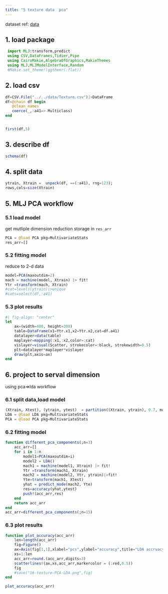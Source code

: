 ```yaml
---
title: "5 texture data  pca"
---
```



:::{.callout-note title="info"}
 dataset ref: [data](https://online.stat.psu.edu/stat857/node/11/)

:::

## 1. load package
```julia
 import MLJ:transform,predict
 using CSV,DataFrames,Tidier,Pipe
 using CairoMakie,AlgebraOfGraphics,MakieThemes
 using MLJ,MLJModelInterface,Random
 #Makie.set_theme!(ggthemr(:flat))

```

## 2. load csv
```julia

df=CSV.File("../../data/Texture.csv")|>DataFrame
df=@chain df begin
   @clean_names 
   coerce(_,:a41=> Multiclass)
end


first(df,5)
```

## 3. describe df
```julia
schema(df)

```

## 4. split data
```julia
ytrain, Xtrain =  unpack(df, ==(:a41), rng=123);
rows,cols=size(Xtrain)
```

## 5.  MLJ PCA  workflow

###  5.1 load model
get mutliple dimension reduction 
storage in `res_arr ` 
```julia
PCA = @load PCA pkg=MultivariateStats
res_arr=[]
```

### 5.2 fitting model
reduce to   2-d data
```julia
model=PCA(maxoutdim=2)
mach = machine(model, Xtrain) |> fit!
Ytr =transform(mach, Xtrain)
#cat=levels(ytrain)|>unique
#cats=select(df,:a41)
```

### 5.3 plot results
```julia
#| fig-align: "center"
let
    ax=(width=400, height=300)
    table=DataFrame(x1=Ytr.x1,x2=Ytr.x2,cat=df.a41)
    datalayer=data(table)
    maplayer=mapping(:x1,:x2,color=:cat)
    vislayer=visual(Scatter, strokecolor=:black, strokewidth=0.5)
    plt=datalayer*maplayer*vislayer
    draw(plt,axis=ax)
end
```

## 6. project to serval dimension 
using pca=>lda workflow  

### 6.1 split data,load model
```julia
(Xtrain, Xtest), (ytrain, ytest)  = partition((Xtrain, ytrain), 0.7, multi=true,  rng=123)
LDA = @load LDA pkg=MultivariateStats
PCA = @load PCA pkg=MultivariateStats
```

### 6.2  fitting model
```julia
function different_pca_components(;n=3)
    acc_arr=[]
    for i in 1:n
        model1=PCA(maxoutdim=i)
        model2 = LDA()
        mach1 = machine(model1, Xtrain) |> fit!
        Ytr =transform(mach1, Xtrain)
        mach2 = machine(model2, Ytr, ytrain)|>fit!
        Yte=transform(mach1, Xtest)
        yhat = predict_mode(mach2, Yte)
        res=accuracy(yhat,ytest)
        push!(acc_arr,res)
    end
    return acc_arr
end
acc_arr=different_pca_components(;n=15)

```

### 6.3 plot results
```julia
function plot_accuracy(acc_arr)
    len=length(acc_arr)
    fig=Figure()
    ax=Axis(fig[1,1],xlabel="pcs",ylabel="accuracy",title="LDA accruacy with n primary components")
    xs=1:len
    acc_arr=round.(acc_arr,digits=3)
    scatterlines!(ax,xs,acc_arr,markercolor = (:red,0.5))
    fig
    #save("16-texture-PCA-LDA.png",fig)
end

plot_accuracy(acc_arr)
```











